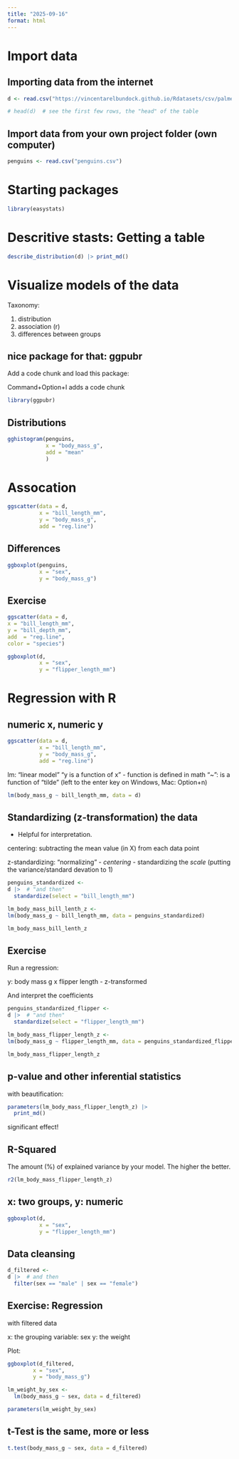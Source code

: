 ```yaml
---
title: "2025-09-16"
format: html
---
```



# Import data

## Importing data from the internet

```r
d <- read.csv("https://vincentarelbundock.github.io/Rdatasets/csv/palmerpenguins/penguins.csv")

# head(d)  # see the first few rows, the "head" of the table
```


## Import data from your own project folder (own computer)


```r
penguins <- read.csv("penguins.csv")
```



# Starting packages

```r
library(easystats)
```


# Descritive stasts: Getting a table

```r
describe_distribution(d) |> print_md()
```


# Visualize models of the data


Taxonomy:

1. distribution
2. association (r)
3. differences between groups



## nice package for that: ggpubr

Add a code chunk and load this package:

Command+Option+I adds a code chunk
```r
library(ggpubr)
```


## Distributions

```r
gghistogram(penguins, 
            x = "body_mass_g",
            add = "mean"
            )

```

# Assocation

```r
ggscatter(data = d, 
          x = "bill_length_mm",
          y = "body_mass_g",
          add = "reg.line")
```


## Differences

```r
ggboxplot(penguins, 
          x = "sex",
          y = "body_mass_g")
```



## Exercise


```r
ggscatter(data = d,
x = "bill_length_mm", 
y = "bill_depth_mm",
add  = "reg.line",
color = "species")

```


```r
ggboxplot(d, 
          x = "sex",
          y = "flipper_length_mm")
```


# Regression with R


## numeric x, numeric y


```r
ggscatter(data = d, 
          x = "bill_length_mm",
          y = "body_mass_g",
          add = "reg.line")
```

lm: "linear model"
"y is a function of x" - function is defined in math
"~": is a function of "tilde" (left to the enter key on Windows, Mac: Option+n)

```r
lm(body_mass_g ~ bill_length_mm, data = d)
```

## Standardizing (z-transformation) the data 

- Helpful for interpretation.

centering: subtracting the mean value (in X) from each data point

z-standardizing: "normalizing" 
 - *centering*
 - standardizing the *scale* (putting the variance/standard devation to 1)

```r
penguins_standardized <- 
d |>  # "and then"  
  standardize(select = "bill_length_mm") 
```


```r
lm_body_mass_bill_lenth_z <- 
lm(body_mass_g ~ bill_length_mm, data = penguins_standardized)

lm_body_mass_bill_lenth_z
```


## Exercise

Run a regression:

y: body mass g
x flipper length - z-transformed

And interpret the coefficients



```r
penguins_standardized_flipper <- 
d |>  # "and then"  
  standardize(select = "flipper_length_mm") 
```


```r
lm_body_mass_flipper_length_z <- 
lm(body_mass_g ~ flipper_length_mm, data = penguins_standardized_flipper)

lm_body_mass_flipper_length_z
```

## p-value and other inferential statistics

with beautification: 

```r
parameters(lm_body_mass_flipper_length_z) |> 
  print_md()
```

significant effect!


## R-Squared

The amount (%) of explained variance by your model.
The higher the better.


```r
r2(lm_body_mass_flipper_length_z)
```


## x: two groups, y: numeric



```r
ggboxplot(d, 
          x = "sex",
          y = "flipper_length_mm")
```




## Data cleansing


```r
d_filtered <- 
d |>  # and then
  filter(sex == "male" | sex == "female")
```


## Exercise: Regression

with filtered data

x: the grouping variable: sex
y: the weight

Plot:

```r
ggboxplot(d_filtered, 
        x = "sex",
        y = "body_mass_g")
```


```r
lm_weight_by_sex <-
  lm(body_mass_g ~ sex, data = d_filtered)

parameters(lm_weight_by_sex)
```

## t-Test is the same, more or less

```r
t.test(body_mass_g ~ sex, data = d_filtered)
```

